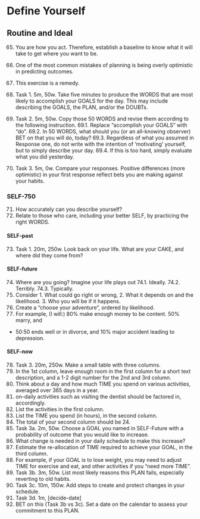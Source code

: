 
# Define Yourself

## Routine and Ideal
65.	You are how you act. Therefore, establish a baseline to know what it will take to 
get where you want to be.
66.	One of the most common mistakes of planning is being overly optimistic in 
predicting outcomes.
67.	This exercise is a remedy.

68.	Task 1. 5m, 50w. Take five minutes to produce the WORDS that are most likely 
to accomplish your GOALS for the day. This may include describing the GOALS, 
the PLAN, and/or the DOUBTs.
69.	Task 2. 5m, 50w. Copy those 50 WORDS and revise them according to the 
following instruction.
69.1.	Replace "accomplish your GOALS" with "do". 
69.2.	In 50 WORDS, what should you (or an all-knowing observer) BET on that 
you will do, today? 
69.3.	Regardless of what you assumed in Response one, do not write with the 
intention of 'motivating' yourself, but to simply describe your day. 
69.4.	If this is too hard, simply evaluate what you did yesterday.
70.	Task 3. 5m, 0w. Compare your responses. Positive differences (more optimistic) 
in your first response reflect bets you are making against your habits.

### SELF-750

71.	How accurately can you describe yourself? 
72.	Relate to those who care, including your better SELF, by practicing the right 
WORDS.

#### SELF-past  

73.	Task 1. 20m, 250w. Look back on your life. What are your CAKE, and where did 
they come from?

#### SELF-future

74.	Where are you going? Imagine your life plays out 
74.1.	Ideally.
74.2.	Terribly.
74.3.	Typically.
75.	Consider 1. What could go right or wrong, 2. What it depends on and the 
likelihood. 3. Who you will be if it happens.
76.	Create a "choose your adventure", ordered by likelihood.
77.	For example, (I will:)  80% make enough money to be content. 50% marry, and 
- 50:50 ends well or in divorce, and 10% major accident leading to depression.

#### SELF-now  

78.	Task 3. 20m, 250w. Make a small table with three columns. 
79.	In the 1st column, leave enough room in the first column for a short text 
description, and a 1-2 digit number for the 2nd and 3rd column.
80.	Think about a day and how much TIME you spend on various activities, averaged 
over 365 days in a year.
81.	on-daily activities such as visiting the dentist should be factored in, accordingly. 
82.	List the activities in the first column.
83.	List the TIME you spend (in hours), in the second column. 
84.	The total of your second column should be 24.
85.	Task 3a. 2m, 50w. Choose a GOAL you named in SELF-Future with a probability 
of outcome that you would like to increase. 
86.	What change is needed in your daily schedule to make this increase?
87.	Estimate the re-allocation of TIME required to achieve your GOAL, in the third 
column. 
88.	For example, if your GOAL is to lose weight, you may need to adjust TIME for 
exercise and eat, and other activities if you "need more TIME".
89.	Task 3b. 3m, 50w. List most likely reasons this PLAN fails, especially reverting to 
old habits.
90.	Task 3c. 10m, 150w. Add steps to create and protect changes in your schedule.
91.	Task 3d. 1m, [decide-date]
92.	BET on this (Task 3b vs 3c). Set a date on the calendar to assess your 
commitment to this PLAN.

